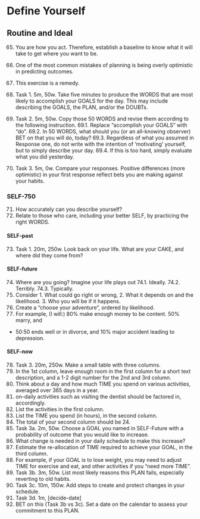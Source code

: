 
# Define Yourself

## Routine and Ideal
65.	You are how you act. Therefore, establish a baseline to know what it will take to 
get where you want to be.
66.	One of the most common mistakes of planning is being overly optimistic in 
predicting outcomes.
67.	This exercise is a remedy.

68.	Task 1. 5m, 50w. Take five minutes to produce the WORDS that are most likely 
to accomplish your GOALS for the day. This may include describing the GOALS, 
the PLAN, and/or the DOUBTs.
69.	Task 2. 5m, 50w. Copy those 50 WORDS and revise them according to the 
following instruction.
69.1.	Replace "accomplish your GOALS" with "do". 
69.2.	In 50 WORDS, what should you (or an all-knowing observer) BET on that 
you will do, today? 
69.3.	Regardless of what you assumed in Response one, do not write with the 
intention of 'motivating' yourself, but to simply describe your day. 
69.4.	If this is too hard, simply evaluate what you did yesterday.
70.	Task 3. 5m, 0w. Compare your responses. Positive differences (more optimistic) 
in your first response reflect bets you are making against your habits.

### SELF-750

71.	How accurately can you describe yourself? 
72.	Relate to those who care, including your better SELF, by practicing the right 
WORDS.

#### SELF-past  

73.	Task 1. 20m, 250w. Look back on your life. What are your CAKE, and where did 
they come from?

#### SELF-future

74.	Where are you going? Imagine your life plays out 
74.1.	Ideally.
74.2.	Terribly.
74.3.	Typically.
75.	Consider 1. What could go right or wrong, 2. What it depends on and the 
likelihood. 3. Who you will be if it happens.
76.	Create a "choose your adventure", ordered by likelihood.
77.	For example, (I will:)  80% make enough money to be content. 50% marry, and 
- 50:50 ends well or in divorce, and 10% major accident leading to depression.

#### SELF-now  

78.	Task 3. 20m, 250w. Make a small table with three columns. 
79.	In the 1st column, leave enough room in the first column for a short text 
description, and a 1-2 digit number for the 2nd and 3rd column.
80.	Think about a day and how much TIME you spend on various activities, averaged 
over 365 days in a year.
81.	on-daily activities such as visiting the dentist should be factored in, accordingly. 
82.	List the activities in the first column.
83.	List the TIME you spend (in hours), in the second column. 
84.	The total of your second column should be 24.
85.	Task 3a. 2m, 50w. Choose a GOAL you named in SELF-Future with a probability 
of outcome that you would like to increase. 
86.	What change is needed in your daily schedule to make this increase?
87.	Estimate the re-allocation of TIME required to achieve your GOAL, in the third 
column. 
88.	For example, if your GOAL is to lose weight, you may need to adjust TIME for 
exercise and eat, and other activities if you "need more TIME".
89.	Task 3b. 3m, 50w. List most likely reasons this PLAN fails, especially reverting to 
old habits.
90.	Task 3c. 10m, 150w. Add steps to create and protect changes in your schedule.
91.	Task 3d. 1m, [decide-date]
92.	BET on this (Task 3b vs 3c). Set a date on the calendar to assess your 
commitment to this PLAN.

